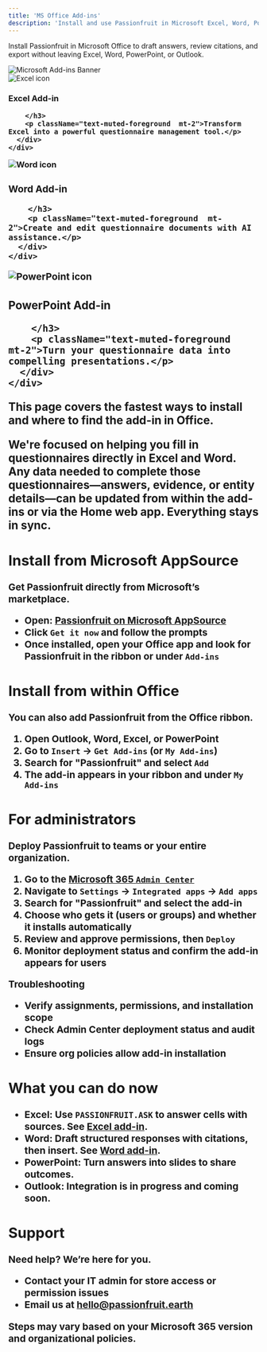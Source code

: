 ```yaml
---
title: 'MS Office Add-ins'
description: 'Install and use Passionfruit in Microsoft Excel, Word, PowerPoint, and Outlook'
---
```


Install Passionfruit in Microsoft Office to draft answers, review citations, and export without leaving Excel, Word, PowerPoint, or Outlook.

<div className="my-4 rounded-lg overflow-hidden border">
  <img src="/images/getting-started/home-add-ins.png" alt="Microsoft Add-ins Banner" className="w-full my-0 h-auto" />
</div>

<CardGroup cols={2}>
  <Card>
    <div className="flex items-start gap-3">
      <div className="w-8 h-8 flex items-center justify-center">
        <img src="/icons/excel.svg" className="w-8 h-8" alt="Excel icon" />
      </div>
      <div>
        <h3 className="font-semibold text-xl flex items-center gap-2">
          Excel Add-in
          
        </h3>
        <p className="text-muted-foreground  mt-2">Transform Excel into a powerful questionnaire management tool.</p>
      </div>
    </div>
   
  </Card>

  <Card>
    <div className="flex items-start gap-3">
      <div className="w-8 h-8 flex items-center justify-center">
        <img src="/icons/word.svg" className="w-8 h-8" alt="Word icon" />
      </div>
      <div>
        <h3 className="font-semibold text-xl flex items-center gap-2">
          Word Add-in
          
        </h3>
        <p className="text-muted-foreground  mt-2">Create and edit questionnaire documents with AI assistance.</p>
      </div>
    </div>
   
  </Card>

  <Card>
    <div className="flex items-start gap-3">
      <div className="w-8 h-8 flex items-center justify-center">
        <img src="/icons/powerpoint.svg" className="w-8 h-8" alt="PowerPoint icon" />
      </div>
      <div>
        <h3 className="font-semibold text-xl flex items-center gap-2">
          PowerPoint Add-in
          
        </h3>
        <p className="text-muted-foreground  mt-2">Turn your questionnaire data into compelling presentations.</p>
      </div>
    </div>
    
  </Card>
</CardGroup>

This page covers the fastest ways to install and where to find the add-in in Office.

<Note>
We're focused on helping you fill in questionnaires directly in Excel and Word. Any data needed to complete those questionnaires—answers, evidence, or entity details—can be updated from within the add-ins or via the Home web app. Everything stays in sync.
</Note>

## Install from Microsoft AppSource

Get Passionfruit directly from Microsoft’s marketplace.

- Open: [Passionfruit on Microsoft AppSource](https://appsource.microsoft.com/nl-nl/product/saas/wa200007971?tab=overview)
- Click `Get it now` and follow the prompts
- Once installed, open your Office app and look for Passionfruit in the ribbon or under `Add-ins`

## Install from within Office

You can also add Passionfruit from the Office ribbon.

1. Open Outlook, Word, Excel, or PowerPoint
2. Go to `Insert` → `Get Add-ins` (or `My Add-ins`)
3. Search for "Passionfruit" and select `Add`
4. The add-in appears in your ribbon and under `My Add-ins`

## For administrators

Deploy Passionfruit to teams or your entire organization.

1. Go to the [Microsoft 365 `Admin Center`](https://admin.microsoft.com)
2. Navigate to `Settings` → `Integrated apps` → `Add apps`
3. Search for "Passionfruit" and select the add-in
4. Choose who gets it (users or groups) and whether it installs automatically
5. Review and approve permissions, then `Deploy`
6. Monitor deployment status and confirm the add-in appears for users

Troubleshooting

- Verify assignments, permissions, and installation scope
- Check Admin Center deployment status and audit logs
- Ensure org policies allow add-in installation

## What you can do now

- Excel: Use `PASSIONFRUIT.ASK` to answer cells with sources. See [Excel add-in](/docs/addins/excel).
- Word: Draft structured responses with citations, then insert. See [Word add-in](/docs/addins/word).
- PowerPoint: Turn answers into slides to share outcomes.
- Outlook: Integration is in progress and coming soon.

## Support

Need help? We’re here for you.

- Contact your IT admin for store access or permission issues
- Email us at [hello@passionfruit.earth](mailto:hello@passionfruit.earth)

<Note>
Steps may vary based on your Microsoft 365 version and organizational policies.
</Note>

